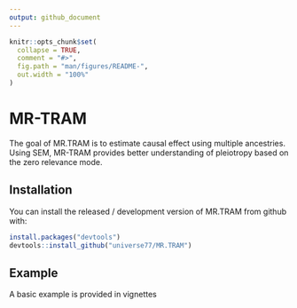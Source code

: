 ```yaml
---
output: github_document
---
```


<!-- README.md is generated from README.Rmd. Please edit that file -->

```r
knitr::opts_chunk$set(
  collapse = TRUE,
  comment = "#>",
  fig.path = "man/figures/README-",
  out.width = "100%"
)
```

# MR-TRAM
<!-- badges: start -->
<!-- badges: end -->

The goal of MR.TRAM is to estimate causal effect using multiple ancestries. Using SEM, MR-TRAM provides better understanding of pleiotropy based on the zero relevance mode.

## Installation
You can install the released / development version of MR.TRAM from github with:

``` r
install.packages("devtools")
devtools::install_github("universe77/MR.TRAM")
```

## Example
A basic example is provided in vignettes
